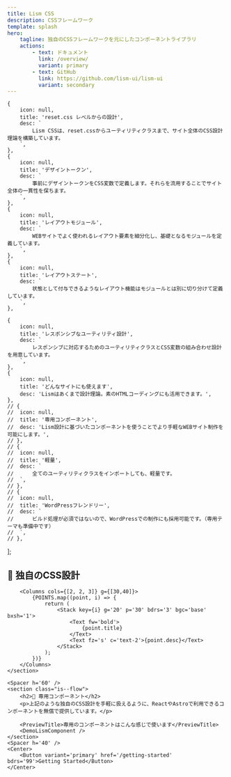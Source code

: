 ```yaml
---
title: Lism CSS
description: CSSフレームワーク
template: splash
hero:
    tagline: 独自のCSSフレームワークを元にしたコンポーネントライブラリ
    actions:
        - text: ドキュメント
          link: /overview/
          variant: primary
        - text: GitHub
          link: https://github.com/lism-ui/lism-ui
          variant: secondary
---
```



	{
		icon: null,
		title: 'reset.css レベルからの設計',
		desc: `
			Lism CSSは、reset.cssからユーティリティクラスまで、サイト全体のCSS設計理論を構築しています。
		`,
	},
	{
		icon: null,
		title: 'デザイントークン',
		desc: `
			事前にデザイントークンをCSS変数で定義します。それらを流用することでサイト全体の一貫性を保ちます。
		`,
	},
	{
		icon: null,
		title: 'レイアウトモジュール',
		desc: `
			WEBサイトでよく使われるレイアウト要素を細分化し、基礎となるモジュールを定義しています。
		`,
	},
	{
		icon: null,
		title: 'レイアウトステート',
		desc: `
			状態として付与できるようなレイアウト機能はモジュールとは別に切り分けて定義しています。
		`,
	},

	{
		icon: null,
		title: 'レスポンシブなユーティリティ設計',
		desc: `
			レスポンシブに対応するためのユーティリティクラスとCSS変数の組み合わせ設計を用意しています。
		`,
	},
	{
		icon: null,
		title: 'どんなサイトにも使えます',
		desc: 'Lismはあくまで設計理論。素のHTMLコーディングにも活用できます。',
	},
	// {
	// 	icon: null,
	// 	title: '専用コンポーネント',
	// 	desc: 'Lism設計に基づいたコンポーネントを使うことでより手軽なWEBサイト制作を可能にします。',
	// },
	// {
	// 	icon: null,
	// 	title: '軽量',
	// 	desc: `
	// 		全てのユーティリティクラスをインポートしても、軽量です。
	// 	`,
	// },
	// {
	// 	icon: null,
	// 	title: 'WordPressフレンドリー',
	// 	desc: `
	// 		ビルド処理が必須ではないので、WordPressでの制作にも採用可能です。（専用テーマも準備中です）
	// 	`,
	// },
];

<Container isFlow>
	<section class="is--flow">
		<h2>🎨 独自のCSS設計</h2>

		<Columns cols={[2, 2, 3]} g={[30,40]}>
			{POINTS.map((point, i) => {
				return (
					<Stack key={i} g='20' p='30' bdrs='3' bgc='base' bxsh='1'>
						<Text fw='bold'>
							{point.title}
						</Text>
						<Text fz='s' c='text-2'>{point.desc}</Text>
					</Stack>
				);
			})}
		</Columns>
	</section>

	<Spacer h='60' />
	<section class="is--flow">
		<h2>🧰 専用コンポーネント</h2>
		<p>上記のような独自のCSS設計を手軽に扱えるように、ReactやAstroで利用できるコンポーネントを無償で提供しています。</p>

		<PreviewTitle>専用のコンポーネントはこんな感じで使います</PreviewTitle>
		<DemoLismComponent />
	</section>
	<Spacer h='40' />
	<Center>
		<Button variant='primary' href='/getting-started' bdrs='99'>Getting Started</Button>
	</Center>
</Container>
